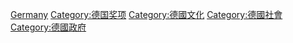 {{Commonscat|Orders of Germany}}

[[Category:各國勳章|Germany]]
[[Category:德国奖项|Category:德国奖项]]
[[Category:德國文化|Category:德國文化]]
[[Category:德國社會|Category:德國社會]]
[[Category:德國政府|Category:德國政府]]
